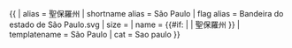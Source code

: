 {{ {{{1<noinclude>|country showdata</noinclude>}}}
| alias = 聖保羅州
| shortname alias = São Paulo
| flag alias = Bandeira do estado de São Paulo.svg
| size = {{{size|}}}
| name = {{#if: {{{name|}}} | {{{name|}}} | 聖保羅州 }}
<noinclude>
| templatename = São Paulo
| cat = Sao paulo
</noinclude>
}}